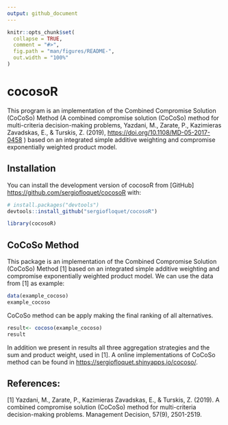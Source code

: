 ```yaml
---
output: github_document
---
```


<!-- README.md is generated from README.Rmd. Please edit that file -->

```r
knitr::opts_chunk$set(
  collapse = TRUE,
  comment = "#>",
  fig.path = "man/figures/README-",
  out.width = "100%"
)
```

# cocosoR

<!-- badges: start -->
<!-- badges: end -->

This program is an implementation of the Combined Compromise Solution (CoCoSo) Method (A combined compromise solution (CoCoSo) method for multi-criteria decision-making problems, Yazdani, M., Zarate, P., Kazimieras Zavadskas, E., & Turskis, Z. (2019), <https://doi.org/10.1108/MD-05-2017-0458> ) based on an integrated simple additive weighting and compromise exponentially weighted product model.

## Installation

You can install the development version of cocosoR from [GitHub] <https://github.com/sergiofloquet/cocosoR> with:

``` r
# install.packages("devtools")
devtools::install_github("sergiofloquet/cocosoR")
```

```r
library(cocosoR)
```


## CoCoSo Method

This package is an implementation of the Combined Compromise Solution (CoCoSo) Method [1] based on an integrated simple additive weighting and compromise exponentially weighted product model. We can use the data from [1] as example:


```r
data(example_cocoso)
example_cocoso
```

CoCoSo method can be apply making the final ranking of all alternatives. 

```r
result<- cocoso(example_cocoso)
result
```


In addition we present in results all three aggregation strategies and the sum and product weight, used in [1]. A online implementations of CoCoSo method can be found in <https://sergiofloquet.shinyapps.io/cocoso/>.



## References:

[1] Yazdani, M., Zarate, P., Kazimieras Zavadskas, E., & Turskis, Z. (2019). A combined compromise solution (CoCoSo) method for multi-criteria decision-making problems. Management Decision, 57(9), 2501-2519.

